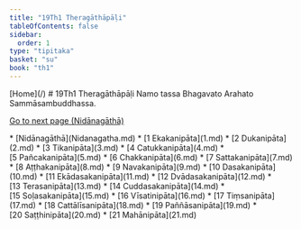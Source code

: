 ```yaml
---
title: "19Th1 Theragāthāpāḷi"
tableOfContents: false
sidebar:
  order: 1
type: "tipitaka"
basket: "su"
book: "th1"
---
```



<Paragraph type="center" book="th1">
[Home](/)
</Paragraph>

<Paragraph type="center" book="th1">
# 19Th1 Theragāthāpāḷi
</Paragraph>

<Paragraph number="1" type="center" book="th1">
Namo tassa Bhagavato Arahato Sammāsambuddhassa.

[Go to next page (Nidānagāthā)](Nidanagatha.md)



</Paragraph>

<TableOfContents book="th1" section="19">
* [Nidānagāthā](Nidanagatha.md)
* [1 Ekakanipāta](1.md)
* [2 Dukanipāta](2.md)
* [3 Tikanipāta](3.md)
* [4 Catukkanipāta](4.md)
* [5 Pañcakanipāta](5.md)
* [6 Chakkanipāta](6.md)
* [7 Sattakanipāta](7.md)
* [8 Aṭṭhakanipāta](8.md)
* [9 Navakanipāta](9.md)
* [10 Dasakanipāta](10.md)
* [11 Ekādasakanipāta](11.md)
* [12 Dvādasakanipāta](12.md)
* [13 Terasanipāta](13.md)
* [14 Cuddasakanipāta](14.md)
* [15 Soḷasakanipāta](15.md)
* [16 Vīsatinipāta](16.md)
* [17 Tiṃsanipāta](17.md)
* [18 Cattālīsanipāta](18.md)
* [19 Paññāsanipāta](19.md)
* [20 Saṭṭhinipāta](20.md)
* [21 Mahānipāta](21.md)
</TableOfContents>
